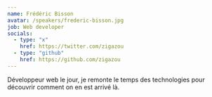```yaml
---
name: Frédéric Bisson
avatar: /speakers/frederic-bisson.jpg
job: Web developer
socials:
  - type: "x"
    href: https://twitter.com/zigazou
  - type: "github"
    href: https://github.com/zigazou
---
```


Développeur web le jour, je remonte le temps des technologies pour découvrir comment on en est arrivé là.
